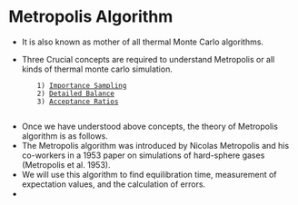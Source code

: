 = Metropolis Algorithm =

* It is also known as mother of all thermal Monte Carlo algorithms.

* Three Crucial concepts are required to understand Metropolis or all kinds of thermal monte carlo simulation.
		1) [[Importance Sampling]]
		2) [[Detailed Balance]]
		3) [[Acceptance Ratios]]
		

* Once we have understood above concepts, the theory of Metropolis algorithm is as follows.
* The Metropolis algorithm was introduced by Nicolas Metropolis and his co-workers in a 1953 paper on simulations of hard-sphere gases (Metropolis et al. 1953).
* We will use this algorithm to find equilibration time, measurement of expectation values, and the calculation of errors.
* 


